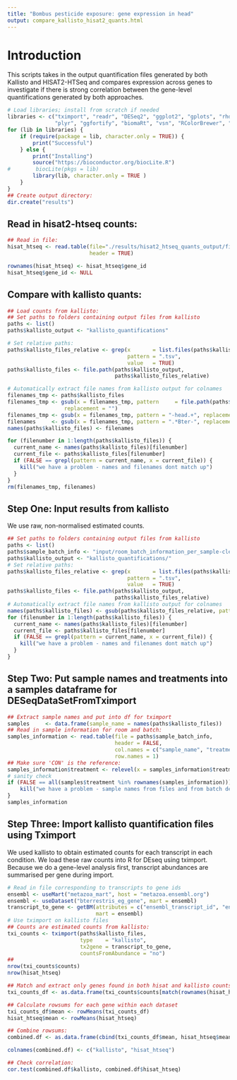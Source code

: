 ```yaml
--- 
title: "Bombus pesticide exposure: gene expression in head"
output: compare_kallisto_hisat2_quants.html
--- 
```


# Introduction  
This scripts takes in the output quantification files generated by both Kallisto and HISAT2-HTSeq and compares expression across genes to investigate if there is strong correlation between the gene-level quantifications generated by both approaches.  

```r
# Load libraries; install from scratch if needed
libraries <- c("tximport", "readr", "DESeq2", "ggplot2", "gplots", "rhdf5",
               "plyr", "ggfortify", "biomaRt", "vsn", "RColorBrewer", "ReportingTools")
for (lib in libraries) {
    if (require(package = lib, character.only = TRUE)) {
        print("Successful")
    } else {
        print("Installing")
        source("https://bioconductor.org/biocLite.R")
#        biocLite(pkgs = lib)
        library(lib, character.only = TRUE )
    }
}
## Create output directory:
dir.create("results")
```


## Read in hisat2-htseq counts:

```r
## Read in file:
hisat_htseq <- read.table(file="./results/hisat2_htseq_quants_output/final_sample_list.txt",
                          header = TRUE)

rownames(hisat_htseq) <- hisat_htseq$gene_id
hisat_htseq$gene_id <- NULL
```

## Compare with kallisto quants:

```r
## Load counts from kallisto:
## Set paths to folders containing output files from kallisto
paths <- list()
paths$kallisto_output <- "kallisto_quantifications"

# Set relative paths:
paths$kallisto_files_relative <- grep(x       = list.files(paths$kallisto_output, recursive = TRUE),
                                      pattern = ".tsv", 
                                      value   = TRUE)
paths$kallisto_files <- file.path(paths$kallisto_output,
                                  paths$kallisto_files_relative)

# Automatically extract file names from kallisto output for colnames
filenames_tmp <- paths$kallisto_files
filenames_tmp <- gsub(x = filenames_tmp, pattern     = file.path(paths$kallisto_output, "2016-Bter-"), 
                  replacement = "")
filenames_tmp <- gsub(x = filenames_tmp, pattern = "-head.+", replacement = "")
filenames     <- gsub(x = filenames_tmp, pattern = ".*Bter-", replacement = "")
names(paths$kallisto_files) <- filenames 

for (filenumber in 1:length(paths$kallisto_files)) {
  current_name <- names(paths$kallisto_files)[filenumber]
  current_file <- paths$kallisto_files[filenumber]
  if (FALSE == grepl(pattern = current_name, x = current_file)) {
    kill("we have a problem - names and filenames dont match up")
  }
}
rm(filenames_tmp, filenames)
```

## Step One: Input results from kallisto

We use raw, non-normalised estimated counts.

```r
## Set paths to folders containing output files from kallisto
paths <- list()
paths$sample_batch_info <- "input/room_batch_information_per_sample-clean.txt"
paths$kallisto_output <- "kallisto_quantifications/"
# Set relative paths:
paths$kallisto_files_relative <- grep(x       = list.files(paths$kallisto_output, recursive = TRUE),
                                      pattern = ".tsv", 
                                      value   = TRUE)
paths$kallisto_files <- file.path(paths$kallisto_output,
                                  paths$kallisto_files_relative)
# Automatically extract file names from kallisto output for colnames
names(paths$kallisto_files) <- gsub(paths$kallisto_files_relative, pattern="/.*", replacement="") 
for (filenumber in 1:length(paths$kallisto_files)) {
  current_name <- names(paths$kallisto_files)[filenumber]
  current_file <- paths$kallisto_files[filenumber]
  if (FALSE == grepl(pattern = current_name, x = current_file)) {
    kill("we have a problem - names and filenames dont match up")
  }
}
```

## Step Two: Put sample names and treatments into a samples dataframe for DESeqDataSetFromTximport

```r
## Extract sample names and put into df for tximport
samples     <- data.frame(sample_name = names(paths$kallisto_files))
## Read in sample information for room and batch:
samples_information <- read.table(file = paths$sample_batch_info,
                                  header = FALSE, 
                                  col.names = c("sample_name", "treatment", "room", "batch"),
                                  row.names = 1)
## Make sure 'CON' is the reference:
samples_information$treatment <- relevel(x = samples_information$treatment, ref = "CON") 
# sanity check
if (FALSE == all(samples$treatment %in% rownames(samples_information))) {
    kill("we have a problem - sample names from files and from batch descriptor file  dont match up")
}
samples_information
```

## Step Three: Import kallisto quantification files using Tximport

We used kallisto to obtain estimated counts for each transcript in each condition. 
We load these raw counts into R for DEseq using tximport. 
Because we do a gene-level analysis first, transcript abundances are summarised per gene during import.

```r
# Read in file corresponding to transcripts to gene ids
ensembl <- useMart("metazoa_mart", host = "metazoa.ensembl.org")
ensembl <- useDataset("bterrestris_eg_gene", mart = ensembl)
transcript_to_gene <- getBM(attributes = c("ensembl_transcript_id", "ensembl_gene_id"), 
                            mart = ensembl)
# Use tximport on kallisto files 
## Counts are estimated counts from kallisto:
txi_counts <- tximport(paths$kallisto_files, 
                       type    = "kallisto", 
                       tx2gene = transcript_to_gene,
                       countsFromAbundance = "no")
## 
nrow(txi_counts$counts)
nrow(hisat_htseq)

## Match and extract only genes found in both hisat and kallisto counts:
txi_counts_df <- as.data.frame(txi_counts$counts[match(rownames(hisat_htseq), rownames(txi_counts$counts)), ])

## Calculate rowsums for each gene within each dataset
txi_counts_df$mean <- rowMeans(txi_counts_df)
hisat_htseq$mean <- rowMeans(hisat_htseq)

## Combine rowsums:
combined.df <- as.data.frame(cbind(txi_counts_df$mean, hisat_htseq$mean))

colnames(combined.df) <- c("kallisto", "hisat_htseq")

## Check correlation:
cor.test(combined.df$kallisto, combined.df$hisat_htseq)
```